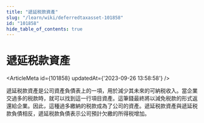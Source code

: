 ```yaml
---
title: "遞延税款資產"
slug: "/learn/wiki/deferredtaxasset-101858"
id: "101858"
hide_table_of_contents: true
---
```



# 遞延税款資產

<ArticleMeta id={101858} updatedAt={'2023-09-26 13:58:58'} />
<div className='border-solid border-b border-t-0 my-4 border-[var(--ifm-color-gray-300)]' />

遞延税款資產是公司資產負債表上的一項，用於減少其未來的可納税收入。當企業交過多的税款時，就可以找到這一行項目資產。這筆錢最終將以減免税款的形式返還給企業。因此，這種過多繳納的税款成為了公司的資產。遞延税款資產與遞延税款負債相反，遞延税款負債表示公司預計欠繳的所得税增加。
